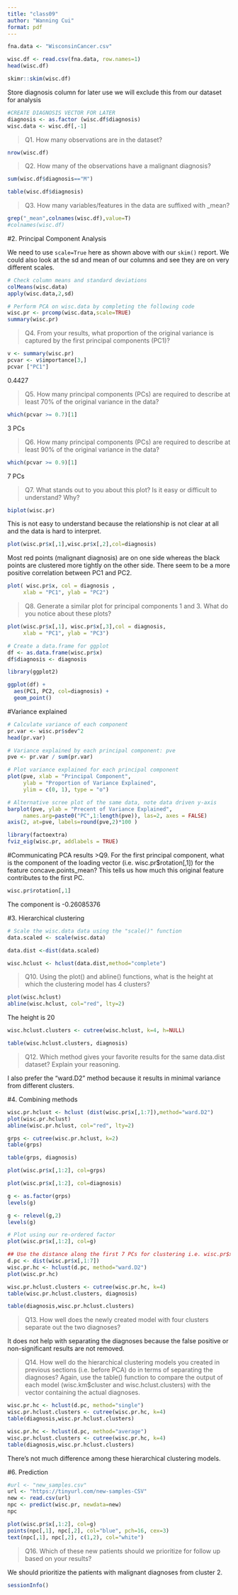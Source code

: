 ```yaml
---
title: "class09"
author: "Wanning Cui"
format: pdf
---
```


```r
fna.data <- "WisconsinCancer.csv"
```

```r
wisc.df <- read.csv(fna.data, row.names=1)
head(wisc.df)
```
```r
skimr::skim(wisc.df)
```
Store diagnosis column for later use we will exclude this from our dataset for analysis
```r
#CREATE DIAGNOSIS VECTOR FOR LATER
diagnosis <- as.factor (wisc.df$diagnosis)
wisc.data <- wisc.df[,-1]
```

>Q1. How many observations are in the dataset?

```r
nrow(wisc.df)
```
>Q2. How many of the observations have a malignant diagnosis?

```r
sum(wisc.df$diagnosis=="M")
```
```r
table(wisc.df$diagnosis)
```


>Q3. How many variables/features in the data are suffixed with _mean?

```r
grep("_mean",colnames(wisc.df),value=T)
#colnames(wisc.df)
```

#2. Principal Component Analysis

We need to use `scale=True` here as shown above with our `skim()` report. We could also look at the sd and mean of our columns and see they are on very different scales.

```r
# Check column means and standard deviations
colMeans(wisc.data)
apply(wisc.data,2,sd)
```

```r
# Perform PCA on wisc.data by completing the following code
wisc.pr <- prcomp(wisc.data,scale=TRUE)
summary(wisc.pr)
```
>Q4. From your results, what proportion of the original variance is captured by the first principal components (PC1)?

```r
v <- summary(wisc.pr)
pcvar <- v$importance[3,]
pcvar ["PC1"]
```

0.4427

>Q5. How many principal components (PCs) are required to describe at least 70% of the original variance in the data?

```r
which(pcvar >= 0.7)[1]
```
3 PCs

>Q6. How many principal components (PCs) are required to describe at least 90% of the original variance in the data?

```r
which(pcvar >= 0.9)[1]
```

7 PCs

>Q7. What stands out to you about this plot? Is it easy or difficult to understand? Why?

```r
biplot(wisc.pr)
```
This is not easy to understand because the relationship is not clear at all and the data is hard to interpret.

```r
plot(wisc.pr$x[,1],wisc.pr$x[,2],col=diagnosis)
```
Most red points (malignant diagnosis) are on one side whereas the black points are clustered more tightly on the other side. There seem to be a more positive correlation between PC1 and PC2.

```r
plot( wisc.pr$x, col = diagnosis , 
     xlab = "PC1", ylab = "PC2")
```

>Q8. Generate a similar plot for principal components 1 and 3. What do you notice about these plots?

```r
plot(wisc.pr$x[,1], wisc.pr$x[,3],col = diagnosis, 
     xlab = "PC1", ylab = "PC3")
```

```r
# Create a data.frame for ggplot
df <- as.data.frame(wisc.pr$x)
df$diagnosis <- diagnosis
```
```r
library(ggplot2)
```
```r
ggplot(df) + 
  aes(PC1, PC2, col=diagnosis) + 
  geom_point()
```

#Variance explained

```r
# Calculate variance of each component
pr.var <- wisc.pr$sdev^2
head(pr.var)
```

```r
# Variance explained by each principal component: pve
pve <- pr.var / sum(pr.var)

# Plot variance explained for each principal component
plot(pve, xlab = "Principal Component", 
     ylab = "Proportion of Variance Explained", 
     ylim = c(0, 1), type = "o")
```
```r
# Alternative scree plot of the same data, note data driven y-axis
barplot(pve, ylab = "Precent of Variance Explained",
     names.arg=paste0("PC",1:length(pve)), las=2, axes = FALSE)
axis(2, at=pve, labels=round(pve,2)*100 )
```
```r
library(factoextra)
fviz_eig(wisc.pr, addlabels = TRUE)
```

#Communicating PCA results
>Q9. For the first principal component, what is the component of the loading vector (i.e. wisc.pr$rotation[,1]) for the feature concave.points_mean? This tells us how much this original feature contributes to the first PC.

```r
wisc.pr$rotation[,1]
```
The component is -0.26085376

#3. Hierarchical clustering

```r
# Scale the wisc.data data using the "scale()" function
data.scaled <- scale(wisc.data)
```
```r
data.dist <-dist(data.scaled)
```
```r
wisc.hclust <- hclust(data.dist,method="complete")
```

>Q10. Using the plot() and abline() functions, what is the height at which the clustering model has 4 clusters?

```r
plot(wisc.hclust)
abline(wisc.hclust, col="red", lty=2)
```
The height is 20

```r
wisc.hclust.clusters <- cutree(wisc.hclust, k=4, h=NULL)
```
```r
table(wisc.hclust.clusters, diagnosis)
```

>Q12. Which method gives your favorite results for the same data.dist dataset? Explain your reasoning.

I also prefer the "ward.D2" method because it results in minimal variance from different clusters.

#4. Combining methods

```r
wisc.pr.hclust <- hclust (dist(wisc.pr$x[,1:7]),method="ward.D2")
plot(wisc.pr.hclust)
abline(wisc.pr.hclust, col="red", lty=2)
```

```r
grps <- cutree(wisc.pr.hclust, k=2)
table(grps)
```
```r
table(grps, diagnosis)
```
```r
plot(wisc.pr$x[,1:2], col=grps)
```
```r
plot(wisc.pr$x[,1:2], col=diagnosis)
```
```r
g <- as.factor(grps)
levels(g)
```
```r
g <- relevel(g,2)
levels(g)
```
```r
# Plot using our re-ordered factor 
plot(wisc.pr$x[,1:2], col=g)
```
```r
## Use the distance along the first 7 PCs for clustering i.e. wisc.pr$x[, 1:7]
d.pc <- dist(wisc.pr$x[,1:7])
wisc.pr.hc <- hclust(d.pc, method="ward.D2")
plot(wisc.pr.hc)
```

```r
wisc.pr.hclust.clusters <- cutree(wisc.pr.hc, k=4)
table(wisc.pr.hclust.clusters, diagnosis)
```

```r
table(diagnosis,wisc.pr.hclust.clusters)
```

>Q13. How well does the newly created model with four clusters separate out the two diagnoses?

It does not help with separating the diagnoses because the false positive or non-significant results are not removed. 

>Q14. How well do the hierarchical clustering models you created in previous sections (i.e. before PCA) do in terms of separating the diagnoses? Again, use the table() function to compare the output of each model (wisc.km$cluster and wisc.hclust.clusters) with the vector containing the actual diagnoses.

```r
wisc.pr.hc <- hclust(d.pc, method="single")
wisc.pr.hclust.clusters <- cutree(wisc.pr.hc, k=4)
table(diagnosis,wisc.pr.hclust.clusters)
```
```r
wisc.pr.hc <- hclust(d.pc, method="average")
wisc.pr.hclust.clusters <- cutree(wisc.pr.hc, k=4)
table(diagnosis,wisc.pr.hclust.clusters)
```
There's not much difference among these hierarchical clustering models.


#6. Prediction

```r
#url <- "new_samples.csv"
url <- "https://tinyurl.com/new-samples-CSV"
new <- read.csv(url)
npc <- predict(wisc.pr, newdata=new)
npc
```
```r
plot(wisc.pr$x[,1:2], col=g)
points(npc[,1], npc[,2], col="blue", pch=16, cex=3)
text(npc[,1], npc[,2], c(1,2), col="white")
```

>Q16. Which of these new patients should we prioritize for follow up based on your results?

We should prioritize the patients with malignant diagnoses from cluster 2.

```r
sessionInfo()
```

